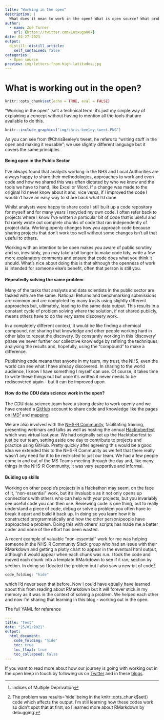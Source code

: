 ```yaml
---
title: "Working in the open"
description: |
  What does it mean to work in the open? What is open source? What problems can we solve if we share more openly?
author:
  - name: Zoë Turner
    url: {https://twitter.com/Letxuga007}
date: 02-27-2021
output:
  distill::distill_article:
    self_contained: false
categories:
  - Open source    
preview: img/letters-from-high-latitudes.jpg  
---
```


# What is working out in the open?

```r
knitr::opts_chunk$set(echo = TRUE, eval = FALSE)

```

"Working in the open" isn't a technical term; it's just my simple way of explaining a concept without having to mention all the tools that are available to do this. 

```r

knitr::include_graphics("img/chris-beeley-tweet.PNG")

```

As you can see from @ChrisBeeley's tweet, he refers to "writing stuff in the open and making it reusable"; we use slightly different language but it covers the same principles.

#### Being open in the Public Sector

I've always found that analysts working in the NHS and Local Authorities are always happy to share their methodologies, approaches to work and even code and how we shared this was often dictated by who we know and the tools we have to hand, like Excel or Word. If a change was made to the original I'd never know about it and, vice versa, if I improved the code I wouldn't have an easy way to share back what I'd done. 

Whilst analysts were happy to share code I still built up a code repository for myself and for many years I recycled my own code. I often refer back to projects where I know I've written a particular bit of code that is useful and I'd rarely wrote out complete chunks of code that ran independently of project data. Working openly changes how you approach code because sharing projects that don't work too well without some changes isn't all that useful to others. 

Working with an intention to be open makes you aware of public scrutiny and so, inevitably, you may take a bit longer to make code tidy, write a few more explanatory comments and ensure that code does what you think it should. What's nice about doing this is that although the openness of work is intended for someone else's benefit, often that person is still you. 

#### Repeatedly solving the same problem

Many of the tasks that analysts and data scientists in the public sector are tasked with are the same. National Returns and benchmarking submissions are common and are completed by many trusts using slightly different approaches but, ultimately, leading to the same data output. This results in a constant cycle of problem solving where the solution, if not shared publicly, means others have to do the very same discovery work.

In a completely different context, it would be like finding a chemical compound, not sharing that knowledge and other people working hard in other labs to repeat the discovery. By constantly working in this 'discovery' phase we never further our collective knowledge by refining the techniques, analysing the results and, hopefully, using the "compound" to make a difference.

Publishing code means that anyone in my team, my trust, the NHS, even the world can see what I have already discovered. In sharing to the world audience, I know I have something I myself can use. Of course, it takes time to write these things out but once it's written it never needs to be rediscovered again - but it can be improved upon.

#### How do the CDU data science work in the open?

The CDU data science team have a strong desire to work openly and we have created a [GitHub](https://github.com/CDU-data-science-team) account to share code and knowledge like the pages on [IMD](https://github.com/CDU-data-science-team/Miscellany/blob/master/Indices-of-Multiple-Deprivation.md)^[Indices of Multiple Deprivation] and [mapping](https://github.com/CDU-data-science-team/Miscellany/blob/master/Mapping.md). 

We are also involved with the [NHS-R Community](https://nhsrcommunity.com/), facilitating training, presenting webinars and talks as well as hosting the annual [Hacktoberfest](https://hacktoberfest.digitalocean.com/) which was virtual last year. We had originally set up the Hacktoberfest to just be our team, setting aside one day to contribute to projects and practice using GitHub. Pretty quickly after agreeing this would be a good idea we extended this to the NHS-R Community as we felt that there really wasn't any need for it to be restricted to just our team. We had a few people come in and out of the MS Teams meeting through the day and, like many things in the NHS-R Community, it was very supportive and informal. 

#### Buiding up skills

Working on other people's projects in a Hackathon may seem, on the face of it, "non-essential" work, but it's invaluable as it not only opens up connections with others who can help with your projects, but you invariably see useful code you can then use. Reviewing code is one thing, but to really understand a piece of code, debug or solve a problem you often have to break it apart and build it back up. In doing so you learn how it is constructed programmatically and how the other person/people have approached a problem. Doing this with others' scripts has made me a better coder and none of the effort has been wasted. 

A recent example of valuable "non-essential" work for me was helping someone in the NHS-R Community Slack group who had an issue with their RMarkdown and getting a plotly chart to appear in the eventual html output, although it would appear when each chunk was run. I took the code and moved each chunk into a template RMarkdown to see if it ran, section by section. In doing so I located the problem but I also saw a new bit of code^[The problem was results='hide' being in the knitr::opts_chunk$set() code which affects the output. I'm still learning how these codes work so didn't spot that at first, so I learned more about RMarkdown by debugging.] 

```r
code_folding: "hide"
```


which I'd never seen that before. Now I could have equally have learned about this from reading about RMarkdown but it will forever stick in my memory as it was in the context of solving a problem. We helped each other and now I'm sharing that learning in this blog - working out in the open. 

The full YAML for reference

```yaml
---
title: "Test"
date: "25/02/2021"
output: 
  html_document:
    code_folding: "hide"
    toc: true
    toc_float: true
    toc_collapsed: false
---
```

If you want to read more about how our journey is going with working out in the open keep in touch by following us on [Twitter](https://twitter.com/DataScienceNott) and in these [blogs](https://cdu-data-science-team.github.io/team-blog/).